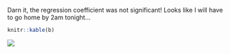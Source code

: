 Darn it, the regression coefficient was not significant! Looks like I will have to go home by 2am tonight...

```r
knitr::kable(b)
```

![](http://yihui.name/slides/images/sleepy.png)
